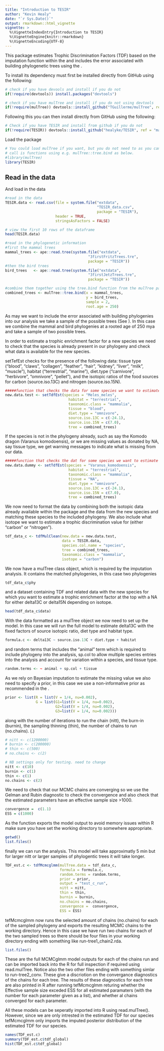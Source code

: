 ```yaml
---
title: "Introduction to TESIR"
author: "Kevin Healy"
date: "`r Sys.Date()`"
output: rmarkdown::html_vignette
vignette: >
  %\VignetteIndexEntry{Introduction to TESIR}
  %\VignetteEngine{knitr::rmarkdown}
  %\VignetteEncoding{UTF-8}
---
```



This package estimates Trophic Discrimination Factors (TDF) based on the imputation function within the \href{http://cran.r-project.org/web/packages/MCMCglmm/index.html}{\texttt{MCMCglmm} package} and includes the error associated with building phylogenetic  trees using the
\href{https://github.com/TGuillerme/mulTree}{\texttt{MulTree} package}.

\section{Installation}
To install \texttt{TESIR} its dependency \href{https://github.com/TGuillerme/mulTree}{\texttt{MulTree} package} must first be installed directly from GitHub using the following:

```r
# check if you have devools and install if you do not
if(!require(devtools)) install.packages("devtools")

# check if you have mulTree and install if you do not using devtools
if(!require(mulTree)) devtools::install_github("TGuillerme/mulTree", ref = "master")
```


Following this you can then install \texttt{TESIR} directly from GitHub using the following:
```r
# Check if you have TESIR and install from github if you do not
if(!require(TESIR)) devtools::install_github("healyke/TESIR", ref = "master")
```

Load the package
```r
# You could load mulTree if you want, but you do not need to as you can
# call is functions using e.g. mulTree::tree.bind as below.
#library(mulTree)
library(TESIR)
```

## Read in the data
And load in the data
```r

#read in the data
TESIR.data <- read.csv(file = system.file("extdata", 
                                          "TESIR_data.csv", 
                                          package = "TESIR"), 
                       header = TRUE,
                       stringsAsFactors = FALSE)

# view the first 10 rows of the dataframe
head(TESIR.data)

#read in the phylogenetic information
#first the mammal trees
mammal_trees <- ape::read.tree(system.file("extdata", 
                                      "3firstFritzTrees.tre", 
                                      package = "TESIR"))
#then the bird trees
bird_trees   <- ape::read.tree(system.file("extdata", 
                                      "3firstJetzTrees.tre", 
                                      package = "TESIR"))

#combine them together using the tree.bind function from the mulTree package
combined_trees <- mulTree::tree.bind(x = mammal_trees, 
                                     y = bird_trees, 
                                     sample = 2, 
                                     root.age = 250)
```
As may we want to include the error associated with building phylogenies into our analysis we take a sample of the possible trees (See \href{http://rspb.royalsocietypublishing.org/content/281/1784/20140298}{Healy et al 2014}). In this case we combine the mammal and bird phylogenies at a rooted age of 250 mya and take a sample of two possible trees.


\section{Testing the new data: \texttt{setTefEst}}
In order to estimate a trophic enrichment factor for a new species we need to check that the species is already present in our phylogeny and check what data is available for the new species.

setTefEst checks for the presence of the following data:
tissue type ("blood", "claws", "collagen", "feather", "hair", "kidney", "liver", "milk", "muscle"), 
habitat ("terrestrial", "marine"), 
diet.type ("carnivore", "herbivore", "omnivore", "pellet"), 
and the isotopic ratios of the food sources for carbon (source.iso.13C) 
and nitrogen (source.iso.15N).
```r
#####function that checks the data for some species we want to estimate TEF for
new.data.test <- setTdfEst(species = "Meles_meles", 
                             habitat = "terrestrial", 
                             taxonomic.class = "mammalia", 
                             tissue = "blood", 
                             diet.type = "omnivore", 
                             source.iso.13C = c(-24.1), 
                             source.iso.15N = c(7.0), 
                             tree = combined_trees)
```

If the species is not in the phylogeny already, such as say the Komodo dragon (Varanus komodoensis), or we are missing values as donated by NA, say tissue type, we get warning messages to indicate what is missing from our data.
```r
#####function that checks the dat for some species we want to estimate TEF for
new.data.dummy <- setTdfEst(species = "Varanus_komodoensis", 
                             habitat = "terrestrial", 
                             taxonomic.class = "mammalia", 
                             tissue = "NA", 
                             diet.type = "omnivore", 
                             source.iso.13C = c(-24.1), 
                             source.iso.15N = c(7.0), 
                             tree = combined_trees)
```


\section{Formatting the new data: \texttt{tdfMulClean}}
We now need to format the data by combining both the isotopic data already available within the package and the data from the new species and matching these species to the included phylogeny. We also include what isotope we want to estimate a trophic discrimination value for (either "carbon" or "nitrogen").

```r
tdf_data_c <- tdfMulClean(new.data = new.data.test, 
                          data = TESIR.data, 
                          species.col.name = "species", 
                          tree = combined_trees, 
                          taxonomic.class = "mammalia", 
                          isotope = "carbon")
```

We now have a mulTree class object, which is required by the imputation analysis. It contains the matched phylogenies, in this case two phylogenies

```r
tdf_data_c$phy
```
and a dataset containing TDF and related data with the new species for which you want to estimate a trophic enrichment factor at the top with a NA for either delta13C or delta15N depending on isotope.
```r
head(tdf_data_c$data)
```


\section{Running the analysis: \texttt{tdfMulClean}}

With the data formatted as a mulTree object we now need to set up the model. In this case we will run the full model to estimate delta13C with the fixed factors
of source isotopic ratio, diet type and habitat type.

```r
formula.c <- delta13C ~ source.iso.13C + diet.type + habitat
```

and random terms that includes the "animal" term which is required to include phylogeny into the analysis, sp.col to allow multiple species entries into the analysis and account for variation within a species, and tissue type.

```r
random.terms <- ~ animal + sp.col + tissue
```

As we rely on Bayesian imputation to estimate the missing value we also need to specify a prior, in this case we use a non-informative prior as recommended in the \href{guidelines.https://cran.r-project.org/web/packages/MCMCglmm/vignettes/CourseNotes.pdf}{MCMCglmm guidelines}.

```r
prior <- list(R = list(V = 1/4, nu=0.002), 
              G = list(G1=list(V = 1/4, nu=0.002),
                       G2=list(V = 1/4, nu=0.002), 
                       G3=list(V = 1/4, nu=0.002)))
```
along with the number of iterations to run the chain (nitt), the burn-in (burnin), the sampling thinning (thin), the number of chains to run (no.chains). (\href{guidelines.https://cran.r-project.org/web/packages/MCMCglmm/vignettes/CourseNotes.pdf}{See MCMCglmm guidelines}.) 
```r
# nitt <- c(1200000)
# burnin <- c(200000)
# thin <- c(500)
# no.chains <- c(2)

# NB settings only for testing. need to change
nitt <- c(10)
burnin <- c(1)
thin <- c(1)
no.chains <- c(2)
```
We need to check that our MCMC chains are converging so we use the Gelman and Rubin diagnostic to check the convergence and also check that the estimated parameters have an effective sample size >1000.
```r
convergence =  c(1.1)
ESS = c(1000)
```
As the function exports the model output to avoid memory issues within R make sure you have set the working directory to somewhere appropriate.

```r
getwd()
list.files()
```

finally we can run the analysis. This model will take approximatly 5 min but for larger nitt or larger samples of phylogentic trees it will take longer.

```r
TDF_est.c <- tdfMcmcglmm(mulTree.data = tdf_data_c, 
                         formula = formula.c, 
                         random.terms = random.terms, 
                         prior = prior, 
                         output = "test_c_run", 
                         nitt = nitt,  
                         thin = thin,
                         burnin = burnin, 
                         no.chains = no.chains, 
                         convergence =  convergence, 
                         ESS = ESS)
```

tefMcmcglmm now runs the selected amount of chains (no.chains) for each of the sampled phylogeny and exports the resulting MCMC chains to the working directory. Hence in this case we have run two chains for each of the two sampled trees so there should be four files in your working directory ending with something like run-tree1_chain2.rda. 

```r
list.files()
```

These are the full MCMCglmm model outputs for each of the chains run and can be imported back into the R for full inspection if required using read.mulTree. Notice also the two other files ending with something simlar to run-tree2_conv. These give a discriotion on the convergance diagnostics of the chains for each tree. The results of these diagnostics for each tree are also printed in R after running tefMcmcglmm returing whether the Effective sample size exceded ESS for all estimated paramaters (with the number for each parameter given as a list), and whether al chains converged for each parameter.

All these models can be seperatly imported into R using read.mulTree(). However, since we are only intrested in the estimated TDF for our species tefMcmcglmm only imports the imputed posterior distribution of the estimated TDF for our species.

```r
names(TDF_est.c)
summary(TDF_est.c$tdf_global)
hist(TDF_est.c$tdf_global)
```

